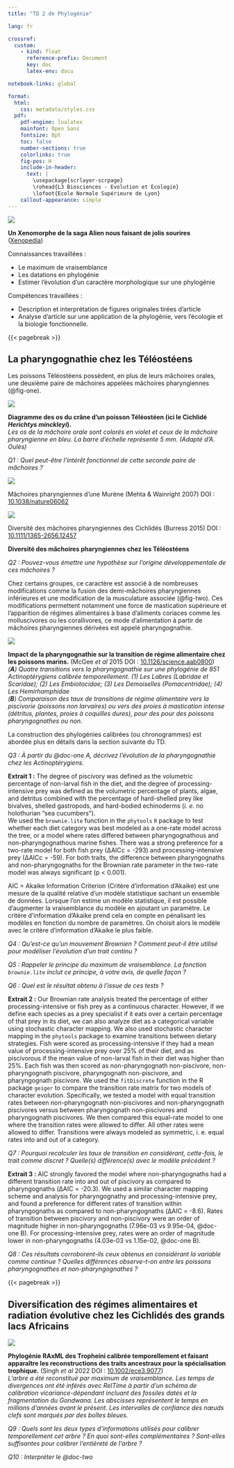 ```yaml
---
title: "TD 2 de Phylogénie"

lang: fr

crossref:
  custom:
    - kind: float
      reference-prefix: Document
      key: doc
      latex-env: docu

notebook-links: global

format:
  html:
    css: metadata/styles.css
  pdf:
    pdf-engine: lualatex
    mainfont: Open Sans
    fontsize: 8pt
    toc: false
    number-sections: true
    colorlinks: true
    fig-pos: H
    include-in-header: 
      text: |
        \usepackage{scrlayer-scrpage}
        \rohead{L3 Biosciences - Evolution et Ecologie}
        \lofoot{Ecole Normale Supérieure de Lyon}
    callout-appearance: simple
---
```


::: {}
![](figures/xenomorph.png)

**Un Xenomorphe de la saga Alien nous faisant de jolis sourires** ([Xenopedia](https://avp.fandom.com/wiki/Inner_jaw))
:::

Connaissances travaillées :

-   Le maximum de vraisemblance
-   Les datations en phylogénie
-   Estimer l’évolution d’un caractère morphologique sur une phylogénie

Compétences travaillées :

-   Description et interprétation de figures originales tirées d’article
-   Analyse d’article sur une application de la phylogénie, vers l’écologie et la biologie fonctionnelle.

{{< pagebreak >}}

## La pharyngognathie chez les Téléostéens

Les poissons Téléostéens possèdent, en plus de leurs mâchoires orales, une deuxième paire de mâchoires appelées mâchoires pharyngiennes (@fig-one).

::: {#fig-one layout="[-10, 80, -10]"}
![](figures/Figure_1.svg)

**Diagramme des os du crâne d’un poisson Téléostéen (ici le Cichlidé *Herichtys minckleyi*).**\
*Les os de la mâchoire orale sont colorés en violet et ceux de la mâchoire pharyngienne en bleu. La barre d'échelle représente 5 mm. (Adapté d’A. Oulès)*
:::

*Q1 : Quel peut-être l’intérêt fonctionnel de cette seconde paire de mâchoires ?*

::: {#fig-two layout="[-10, 32.5, -5, 52.5, -10]"}

::: {#fig-eel}
![](figures/eel_pjaws.png)

Mâchoires pharyngiennes d'une Murène (Mehta & Wainright 2007) DOI : [10.1038/nature06062](https://doi.org/10.1038/nature06062)
:::

::: {#fig-cichlids}
![](figures/Cichlids_pjawsteeth.png)

Diversité des mâchoires pharyngiennes des Cichlidés (Burress 2015) DOI : [10.1111/1365-2656.12457]( https://doi.org/10.1111/1365-2656.12457)
:::

**Diversité des mâchoires pharyngiennes chez les Téléostéens**
:::

*Q2 : Pouvez-vous émettre une hypothèse sur l’origine développementale de ces mâchoires ?*

Chez certains groupes, ce caractère est associé à de nombreuses modifications comme la fusion des demi-mâchoires pharyngiennes inférieures et une modification de la musculature associée (@fig-two). Ces modifications permettent notamment une force de mastication supérieure et l’apparition de régimes alimentaires à base d’aliments coriaces comme les molluscivores ou les corallivores, ce mode d’alimentation à partir de mâchoires pharyngiennes dérivées est appelé pharyngognathie.

::: {#doc-one layouy="[-10, 80, -10]"}

![](figures/Doc_1.svg)

**Impact de la pharyngognathie sur la transition de régime alimentaire chez les poissons marins.** (McGee *et al* 2015 DOI : [10.1126/science.aab0800](doi.org/10.1126/science.aab0800))\
*(**A**) Quatre transitions vers la pharyngognathie sur une phylogénie de 851 Actinoptérygiens calibrée temporellement. (1) Les Labres (Labridae et Scaridae); (2) Les Embiotocidae; (3) Les Demoiselles (Pomacentridae); (4) Les Hemirhamphidae*\
*(**B**) Comparaison des taux de transitions de régime alimentaire vers la piscivorie (poissons non larvaires) ou vers des proies à mastication intense (détritus, plantes, proies à coquilles dures), pour des pour des poissons pharyngognathes ou non.*
:::

::: {.callout-note}
La construction des phylogénies calibrées (ou chronogrammes) est abordée plus en détails dans la section suivante du TD.
:::

*Q3 : À partir du @doc-one A, décrivez l’évolution de la pharyngognathie chez les Actinoptérygiens.*

**Extrait 1 :** The degree of piscivory was defined as the volumetric percentage of non-larval fish in the diet, and the degree of processing-intensive prey was defined as the volumetric percentage of plants, algae, and detritus combined with the percentage of hard-shelled prey like bivalves, shelled gastropods, and hard-bodied echinoderms (*i. e.* no holothurian “sea cucumbers”).\
We used the `brownie.lite` function in the `phytools` `R` package to test whether each diet category was best modeled as a one-rate model across the tree, or a model where rates differed between pharyngognathous and non-pharyngognathous marine fishes. There was a strong preference for a two-rate model for both fish prey (∆AICc = -293) and processing-intensive prey (∆AICc = -59). For both traits, the difference between pharyngognaths and non-pharyngognaths for the Brownian rate parameter in the two-rate model was always significant (p < 0.001).

::: {.callout-note}
AIC = Akaike Information Criterion (Critère d’information d’Akaike) est une mesure de la qualité relative d’un modèle statistique sachant un ensemble de données. Lorsque l'on estime un modèle statistique, il est possible d'augmenter la vraisemblance du modèle en ajoutant un paramètre. Le critère d'information d'Akaike prend cela en compte en pénalisant les modèles en fonction du nombre de paramètres. On choisit alors le modèle avec le critère d'information d'Akaike le plus faible.
:::

*Q4 : Qu’est-ce qu’un mouvement Brownien ? Comment peut-il être utilisé pour modéliser l’évolution d’un trait continu ?*

*Q5 : Rappeler le principe du maximum de vraisemblance. La fonction `brownie.lite` inclut ce principe, à votre avis, de quelle façon ?*

*Q6 : Quel est le résultat obtenu à l’issue de ces tests ?*

**Extrait 2 :** Our Brownian rate analysis treated the percentage of either processing-intensive or fish prey as a continuous character. However, if we define each species as a prey specialist if it eats over a certain percentage of that prey in its diet, we can also analyze diet as a categorical variable using stochastic character mapping.
We also used stochastic character mapping in the `phytools` package to examine transitions between dietary strategies. Fish were scored as processing-intensive if they had a mean value of processing-intensive prey over 25% of their diet, and as piscivorous if the mean value of non-larval fish in their diet was higher than 25%. Each fish was then scored as non-pharyngognath non-piscivore, non-pharyngognath piscivore, pharyngognath non-piscivore, and pharyngognath piscivore.
We used the `fitDiscrete` function in the R package `geiger` to compare the transition rate matrix for two models of character evolution. Specifically, we tested a model with equal transition rates between non-pharyngognath non-piscivores and non-pharyngognath piscivores versus between pharyngognath non-piscivores and pharyngognath piscivores. We then compared this equal-rate model to one where the transition rates were allowed to differ. All other rates were allowed to differ. Transitions were always modeled as symmetric, i. e. equal rates into and out of a category.

*Q7 : Pourquoi recalculer les taux de transition en considérant, cette-fois, le trait comme discret ? Quelle(s) différence(s) avec le modèle précédent ?*

**Extrait 3 :** AIC strongly favored the model where non-pharyngognaths had a different transition rate into and out of piscivory as compared to pharyngognaths (ΔAIC = -20.3). We used a similar character mapping scheme and analysis for pharyngognathy and processing-intensive prey, and found a preference for different rates of transition within pharyngognaths as compared to non-pharyngognaths (ΔAIC = -8.6). Rates of transition between piscivory and non-piscivory were an order of magnitude higher in non-pharyngognaths (7.96e-03 vs 9.95e-04, @doc-one B). For processing-intensive prey, rates were an order of magnitude lower in non-pharyngognaths (4.03e-03 vs 1.15e-02, @doc-one B).

*Q8 : Ces résultats corroborent-ils ceux obtenus en considérant la variable comme continue ? Quelles différences observe-t-on entre les poissons pharyngognathes et non-pharyngognathes ?*

{{< pagebreak >}}

## Diversification des régimes alimentaires et radiation évolutive chez les Cichlidés des grands lacs Africains

::: {#doc-two}

![](figures/doc_2.png)

**Phylogénie RAxML des Tropheini calibrée temporellement et faisant apparaître les reconstructions des traits ancestraux pour la spécialisation trophique.** (Singh *et al* 2022 DOI : [10.1002/ece3.9077](doi.org/10.1002/ece3.9077))\
*L’arbre a été reconstitué par maximum de vraisemblance. Les temps de divergences ont été inférés avec RelTime à partir d’un schéma de calibration vicariance-dépendant incluant des fossiles datés et la fragmentation du Gondwana. Les abscisses représentent le temps en millions d’années avant le présent. Les intervalles de confiance des nœuds clefs sont marqués par des boîtes bleues.*

:::

*Q9 : Quels sont les deux types d’informations utilisés pour calibrer temporellement cet arbre ? En quoi sont-elles complémentaires ? Sont-elles suffisantes pour calibrer l’entièreté de l’arbre ?*

*Q10 : Interpréter le @doc-two*